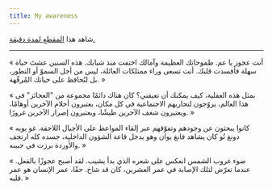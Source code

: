 ```yaml
---
title: My awareness
---
```

شاهد هذا [المقطع لمدة دقيقة.](https://www.youtube.com/watch?v=0c_Oo_uh1Qk&list=PLTKbnePaeauV0FDvmvYakqI04goE0_3qz&index=41)

---

« أنت عجوز يا عم. طموحاتك العظيمة وآمالك اختفت منذ شبابك. هذه السنين عشتَ حياة سهلة فأفسدت قلبك. أنت تسعى وراء ممتلكات العائلة، ليس من أجل السموّ أو التطور، بل لتُحافظ على حياتك المُرفّهة. »

« بمثل هذه العقلية، كيف يمكنك أن تعيقني؟ كان هناك دائمًا مجموعة من "العجائز" في هذا العالم، يروّجون لتجاربهم الاجتماعية في كل مكان، يعتبرون أحلام الآخرين أوهامًا، ويعتبرون شغف الآخرين طيشًا، ويعتبرون إصرار الآخرين غرورًا. »

« كانوا يبحثون عن وجودهم وتفوّقهم عبر إلقاء المواعظ على الأجيال اللاحقة. غو يويه دونغ تُو كان يشاهد فانغ يوان وهو يدخل قاعة الشؤون الداخلية، جسده كله ارتجف والأوردة برزت في جبينه. »

« ضوء غروب الشمس انعكس على شعره الذي بدأ يشيب. لقد أصبح عجوزًا بالفعل. عندما تعرّض لتلك الإصابة في عمر العشرين، كان قد شاخ. حقًا، عمر الإنسان هو عمر قلبه. »
